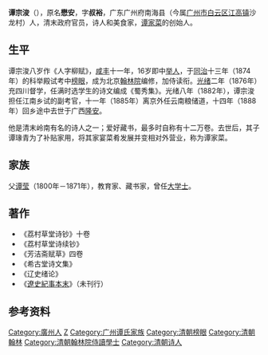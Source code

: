 '''谭宗浚'''（{{bd|1846年||1888年|catIdx=T谭}}），原名'''懋安'''，字'''叔裕'''，广东广州府南海县（今属[[广州市|广州市]][[白云区_(广州市)|白云区]][[江高镇|江高镇]]沙龙村）人，清末政府官员，诗人和美食家，[[谭家菜|谭家菜]]的创始人。

==生平==
谭宗浚八岁作《人字柳赋》，[[咸丰_(年号)|咸丰]]十一年，16岁即中[[举人|举人]]，于[[同治|同治]]十三年（1874年）的科举殿试考中[[榜眼|榜眼]]，成为北京[[翰林院|翰林院]]编修，加侍读衔。[[光绪|光绪]]二年（1876年）充四川督学，任满时选学生的诗文编成《蜀秀集》。光绪八年（1882年），谭宗浚担任江南乡试的副考官，十一年（1885年）离京外任云南粮储道，十四年（1888年）回乡途中去世于广西[[隆安|隆安]]。

他是清末岭南有名的诗人之一；爱好藏书，最多时自称有十二万卷。去世后，其子谭瑑青为了补贴家用，将其家宴菜肴发展并变相对外营业，称为谭家菜。

== 家族 ==
父[[谭莹|谭莹]]（1800年－1871年），教育家、藏书家，曾任[[大学士|大学士]]。

==著作==
*《荔村草堂诗钞》十卷
*《荔村草堂诗续钞》
*《芳洁斋赋草》四卷
*《希古堂诗文集》
*《辽史绪论》
*《[[遼史紀事本末|遼史紀事本末]]》（未刊行）

== 参考资料 ==
{{reflist}}

{{同治十三年甲戌科殿試金榜}}

{{Authority control}}

{{DEFAULTSORT:Tan譚}}
[[Category:廣州人|Category:廣州人]]
[[Category:譚姓|Z]]
[[Category:广州谭氏家族|Category:广州谭氏家族]]
[[Category:清朝榜眼|Category:清朝榜眼]]
[[Category:清朝翰林|Category:清朝翰林]]
[[Category:清朝翰林院侍讀學士|Category:清朝翰林院侍讀學士]]
[[Category:清朝诗人|Category:清朝诗人]]


{{清朝人物小作品}}
